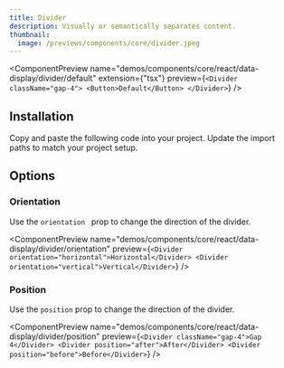 ```yaml
---
title: Divider
description: Visually or semantically separates content.
thumbnail:
  image: /previews/components/core/divider.jpeg
---
```


<ComponentPreview
  name="demos/components/core/react/data-display/divider/default"
  extension={"tsx"}
  preview={`<Divider className="gap-4">
<Button>Default</Button>
</Divider>`}
/>

## Installation

<Steps>
  <Step>Copy and paste the following code into your project.</Step>
  <ComponentSource
    name={["components/core/default/react/data-display/divider"]}
    extension={["tsx"]}
  />
  <Step>Update the import paths to match your project setup.</Step>
</Steps>

## Options

### Orientation

Use the `orientation ` prop to change the direction of the divider.

<ComponentPreview
  name="demos/components/core/react/data-display/divider/orientation"
  preview={`<Divider orientation="horizontal">Horizontal</Divider>
<Divider orientation="vertical">Vertical</Divider>`}
/>

### Position

Use the `position` prop to change the direction of the divider.

<ComponentPreview
  name="demos/components/core/react/data-display/divider/position"
  preview={`<Divider className="gap-4">Gap 4</Divider>
<Divider position="after">After</Divider>
<Divider position="before">Before</Divider>`}
/>
